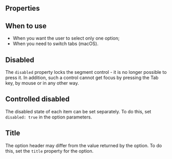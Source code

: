 
<Meta of={Stories} />

<Intro
  name="Segment"
  description="Component to choose from a small set of mutually exclusive options."
/>

<Story of={Stories.Basic} />

## Properties

<Props />

## When to use

- When you want the user to select only one option;
- When you need to switch tabs (macOS).

## Disabled

The `disabled` property locks the segment control - it is no longer possible to press it. In addition, such a control cannot get focus by pressing the Tab key, by mouse or in any other way.

<Story of={Stories.Disabled} />

## Controlled disabled

The disabled state of each item can be set separately. To do this, set `disabled: true` in the option parameters.

<Story of={Stories.ControlledDisabled} />

## Title

The option header may differ from the value returned by the option. To do this, set the `title` property for the option.

<Story of={Stories.Title} />
